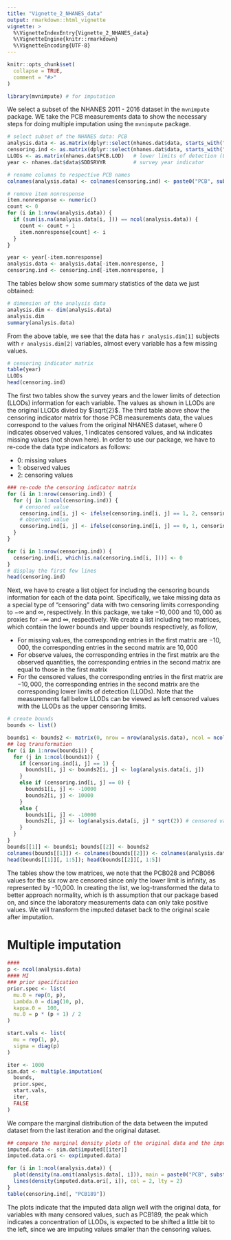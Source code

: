 ```yaml
---
title: "Vignette_2_NHANES_data"
output: rmarkdown::html_vignette
vignette: >
  %\VignetteIndexEntry{Vignette_2_NHANES_data}
  %\VignetteEngine{knitr::rmarkdown}
  %\VignetteEncoding{UTF-8}
---
```


```r
knitr::opts_chunk$set(
  collapse = TRUE,
  comment = "#>"
)
```

```r
library(mvnimpute) # for imputation
```

We select a subset of the NHANES 2011 - 2016 dataset in the `mvnimpute` package. WE take the PCB measurements data to show the necessary steps for doing multiple imputation using the `mvnimpute` package.

```r
# select subset of the NHANES data: PCB
analysis.data <- as.matrix(dplyr::select(nhanes.dat$data, starts_with("LBC") & !ends_with("LA")))                      
censoring.ind <- as.matrix(dplyr::select(nhanes.dat$data, starts_with("LBD")))
LLODs <- as.matrix(nhanes.dat$PCB.LOD)   # lower limits of detection (LLODs)
year <- nhanes.dat$data$SDDSRVYR         # survey year indicator

# rename columns to respective PCB names
colnames(analysis.data) <- colnames(censoring.ind) <- paste0("PCB", substr(colnames(analysis.data), 4, 6))

# remove item nonresponse
item.nonresponse <- numeric()
count <- 0
for (i in 1:nrow(analysis.data)) {
  if (sum(is.na(analysis.data[i, ])) == ncol(analysis.data)) {
    count <- count + 1
    item.nonresponse[count] <- i
  }
}

year <- year[-item.nonresponse]
analysis.data <- analysis.data[-item.nonresponse, ]
censoring.ind <- censoring.ind[-item.nonresponse, ]
```

The tables below show some summary statistics of the data we just obtained: 

```r
# dimension of the analysis data
analysis.dim <- dim(analysis.data)
analysis.dim
summary(analysis.data)
```

From the above table, we see that the data has `r analysis.dim[1]` subjects with `r analysis.dim[2]` variables, almost every variable has a few missing values.

```r
# censoring indicator matrix
table(year)
LLODs
head(censoring.ind)
```

The first two tables show the survey years and the lower limits of detection (LLODs) information for each variable. The values as shown in LLODs are the original LLODs divied by $\sqrt{2}$. The third table above show the censoring indicator matrix for those PCB measurements data, the values correspond to the values from the original NHANES dataset, where 0 indicates observed values, 1 indicates censored values, and `NA` indicates missing values (not shown here). In order to use our package, we have to re-code the data type indicators as follows:

* 0: missing values
* 1: observed values
* 2: censoring values

```r
### re-code the censoring indicator matrix
for (i in 1:nrow(censoring.ind)) {
  for (j in 1:ncol(censoring.ind)) {
    # censored value
    censoring.ind[i, j] <- ifelse(censoring.ind[i, j] == 1, 2, censoring.ind[i, j])
    # observed value
    censoring.ind[i, j] <- ifelse(censoring.ind[i, j] == 0, 1, censoring.ind[i, j])
  }
}

for (i in 1:nrow(censoring.ind)) {
  censoring.ind[i, which(is.na(censoring.ind[i, ]))] <- 0
}
# display the first few lines
head(censoring.ind)
```

Next, we have to create a list object for including the censoring bounds information for each of the data point. Specifically, we take missing data as a special type of "censoring" data with two censoring limits corresponding to $-\infty$ and $\infty$, respectively. In this package, we take $-10,000$ and $10,000$ as proxies for $-\infty$ and $\infty$, respectively. We create a list including two matrices, which contain the lower bounds and upper bounds respectively, as follow,

* For missing values, the corresponding entries in the first matrix are $-10,000$, the corresponding entries in the second matrix are $10,000$
* For observe values, the corresponding entries in the first matrix are the observed quantities, the corresponding entries in the second matrix are equal to those in the first matrix
* For the censored values, the corresponding entries in the first matrix are $-10,000$, the corresponding entries in the second matrix are the corresponding lower limits of detection (LLODs). Note that the measurements fall below LLODs can be viewed as left censored values with the LLODs as the upper censoring limits.

```r
# create bounds
bounds <- list()

bounds1 <- bounds2 <- matrix(0, nrow = nrow(analysis.data), ncol = ncol(analysis.data))
## log transformation
for (i in 1:nrow(bounds1)) {
  for (j in 1:ncol(bounds1)) {
    if (censoring.ind[i, j] == 1) {
      bounds1[i, j] <- bounds2[i, j] <- log(analysis.data[i, j])
    }
    else if (censoring.ind[i, j] == 0) {
      bounds1[i, j] <- -10000
      bounds2[i, j] <- 10000
    }
    else {
      bounds1[i, j] <- -10000
      bounds2[i, j] <- log(analysis.data[i, j] * sqrt(2)) # censored values are LLODs/sqrt(2)
    }
  }
}
bounds[[1]] <- bounds1; bounds[[2]] <- bounds2
colnames(bounds[[1]]) <- colnames(bounds[[2]]) <- colnames(analysis.data)
head(bounds[[1]][, 1:5]); head(bounds[[2]][, 1:5])
```

The tables show the tow matrices, we note that the PCB028 and PCB066 values for the six row are censored since only the lower limit is infinity, as represented by -10,000. In creating the list, we log-transformed the data to better approach normality, which is th assumption that our package based on, and since the laboratory measurements data can only take positive values. We will transform the imputed dataset back to the original scale after imputation.

# Multiple imputation

```r
####
p <- ncol(analysis.data)
#### MI
### prior specification
prior.spec <- list(
  mu.0 = rep(0, p),
  Lambda.0 = diag(10, p),
  kappa.0 =  100,
  nu.0 = p * (p + 1) / 2
)

start.vals <- list(
  mu = rep(1, p),
  sigma = diag(p)
)

iter <- 1000
sim.dat <- multiple.imputation(
  bounds,
  prior.spec,
  start.vals,
  iter,
  FALSE
)
```

We compare the marginal distribution of the data between the imputed dataset from the last iteration and the original dataset.

```r
## compare the marginal density plots of the original data and the imputed data (last iteration)
imputed.data <- sim.dat$imputed[[iter]]
imputed.data.ori <- exp(imputed.data)

for (i in 1:ncol(analysis.data)) {
  plot(density(na.omit(analysis.data[, i])), main = paste0("PCB", substr(colnames(analysis.data)[i], 4, 6)))
  lines(density(imputed.data.ori[, i]), col = 2, lty = 2)
}
table(censoring.ind[, "PCB189"])
```

The plots indicate that the imputed data align well with the original data, for variables with many censored values, such as PCB189, the peak which indicates a concentration of LLODs, is expected to be shifted a little bit to the left, since we are imputing values smaller than the censoring values.


